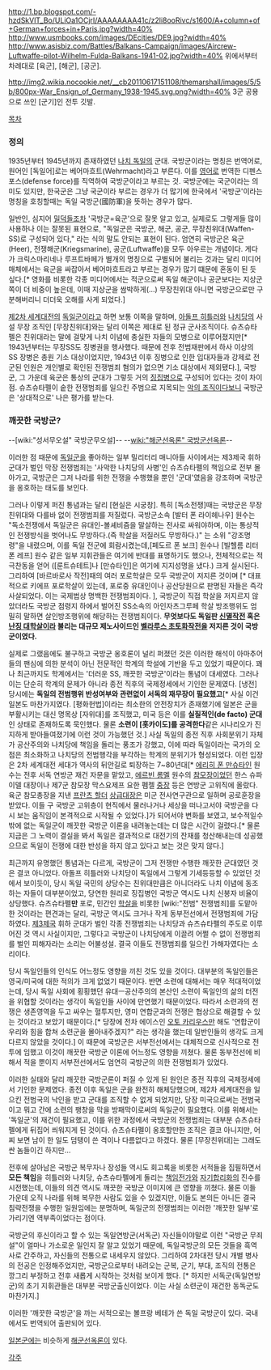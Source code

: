 http://1.bp.blogspot.com/-hzdSkVlT_Bo/ULiOa1OCjrI/AAAAAAAA41c/z2li8ooRivc/s1600/A+column+of+German+forces+in+Paris.jpg?width=40%
http://www.usmbooks.com/images/DEcities/DE9.jpg?width=40%
http://www.asisbiz.com/Battles/Balkans-Campaign/images/Aircrew-Luftwaffe-pilot-Wilhelm-Fulda-Balkans-1941-02.jpg?width=40%
위에서부터 차례대로 [육군], [해군], [공군].

http://img2.wikia.nocookie.net/__cb20110617151108/themarshall/images/5/5b/800px-War_Ensign_of_Germany_1938-1945.svg.png?width=40%
3군 공용으로 쓰인 [군기]인 전투 깃발.

[[목차]]

=== 정의 ===
1935년부터 1945년까지 존재하였던 [[나치 독일]]의 군대. 국방군이라는 명칭은 번역어로, 원어인 [독일어]로는 베어마흐트(Wehrmacht)라고 부른다. 이를 [[영어]]로 번역한 디펜스 포스(defense force)를 직역하여 국방군이라고 부르는 것. 국방군에는 국군이라는 의미도 있지만, 한국군은 그냥 국군이라 부르는 경우가 더 많기에 한국에서 '국방군'이라는 명칭을 호칭할때는 독일 국방군(國防軍)을 뜻하는 경우가 많다.

일반인, 심지어 [[밀덕]]들조차 '국방군=육군'으로 잘못 알고 있고, 실제로도 그렇게들 많이 사용하나 이는 잘못된 표현으로, "독일군은 국방군, 해군, 공군, 무장친위대(Waffen-SS)로 구성되어 있다," 라는 식의 말도 안되는 표현이 된다. 엄연히 국방군은 육군(Heer), 전쟁해군(Kriegsmarine), 공군(Luftwaffe)을 모두 아우르는 개념이다. 게다가 크릭스마리네나 루프트바페가 별개의 명칭으로 구별되어 불리는 것과는 달리 미디어 매체에서는 육군을 싸잡아서 베어마흐트라고 부르는 경우가 많기 떄문에 혼동이 된 듯 싶다.[* 영화를 비롯한 각종 미디어에서는 적군으로써 독일 해군이나 공군보다는 지상군쪽이 더 비중이 높은데, 이때 지상군을 쌈박하게(...) 무장친위대 아니면 국방군으로만 구분해버리니 더더욱 오해를 사게 되었다.]

[[제2차 세계대전]]의 [[독일군]]이라고 하면 보통 이쪽을 말하며, [[아돌프 히틀러]]와 [[나치당]]의 사설 무장 조직인 [무장친위대]와는 달리 이쪽은 제대로 된 정규 군사조직이다. 슈츠슈타펠은 친위대라는 말에 걸맞게 나치 이념에 충실한 자들의 모병으로 이루어졌지만[* 1943년부터는 무장SS도 징병권을 행사했다. 때문에 전후 전범재판에서 하사 이상의 SS 장병은 총원 기소 대상이었지만, 1943년 이후 징병으로 인한 입대자들과 강제로 전군된 인원은 개인별로 확인된 전쟁범죄 혐의가 없으면 기소 대상에서 제외됐다.], 국방군, 그 가운데 육군은 통상의 군대가 그렇듯 거의 [[징집]]병으로 구성되어 있다는 것이 차이점. 슈츠슈타펠이 숱한 전쟁범죄를 일으킨 주범으로 지목되는 [[악의 조직]]이다보니 국방군은 '상대적으로' 나은 평가를 받는다.

=== 깨끗한 국방군? ===
--[wiki:"성서무오설" 국방군무오설]-- --[[wiki:"해군선옥론" 국방군선옥론]]--

이러한 점 때문에 [[독일군]]을 좋아하는 일부 밀리터리 매니아들 사이에서는 제3제국 휘하 군대가 벌인 막장 전쟁범죄는 '사악한 나치당의 사병'인 슈츠슈타펠의 책임으로 전부 몰아가고, 국방군은 그저 나라를 위한 전쟁을 수행했을 뿐인 '군대'였음을 강조하며 국방군을 옹호하는 태도를 보인다.

그러나 이렇게 퍼진 통념과는 달리 [현실은 시궁창]. 특히 [독소전쟁]때는 국방군은 무장친위대와 다를바 없이 전쟁범죄를 저질렀다. 국방군소속 [발터 폰 라이헤나우] 원수는 "독소전쟁에서 독일군은 유대인-볼셰비즘을 말살하는 전사로 싸워야하며, 이는 통상적인 전쟁방식을 벗어나도 무방하다.(즉 학살을 저질러도 무방하다.)" 는 소위 "강조명령"을 내렸으며, 이를 독일 전군에 회람시켰는데,[페도르 폰 보크] 원수나 [빌헬름 리터 폰 레프] 원수 같은 일부 지휘관들은 여기에 반대를 표명하기도 했으나, 전체적으로는 적극찬동을 얻어 ([룬트슈테트]나 [만슈타인]은 여기에 지지성명을 냈다.) 크게 실시된다. 그리하여 [바르바로사 작전]때의  여러 포로학살은 모두 국방군이 저지른 것이며 [* 대표적으로 키에프 포로학살이 있는데, 포로중 유대인이나 공산당원으로 판명된 자들은 즉각 사살되었다. 이는 국제법상 명백한 전쟁범죄이다. ], 국방군이 직접 학살을 저지르지 않았더라도 국방군 점령지 하에서 벌어진 SS소속의 아인자츠그루페 학살 방조행위도 엄밀히 말하면 살인방조행위에 해당하는 전쟁범죄이다. '''무엇보다도 독일판 [[신멸작전]] 혹은 [[난징 대학살]]이라 불리는 대규모 제노사이드인 [[벨라루스 초토화작전]]을 저지른 것이 국방군이였다.'''

실제로 그랬음에도 불구하고 국방군 옹호론이 널리 퍼졌던 것은 이러한 해석이 아마추어들의 팬심에 의한 분석이 아닌 전문적인 학계의 학설에 기반을 두고 있었기 때문이다. 꽤나 최근까지도 학계에서는 '더러운 SS, 깨끗한 국방군'이라는 통념이 대세였다. 그러나 이는 단순히 학계의 문제가 아니라 종전 직후의 국제정세에서 기인한 문제였다. [냉전] 당시에는 '''독일의 전범행위 반성여부와 관련없이 서독의 재무장이 필요했고'''[* 사실 이건 일본도 마찬가지였다. [평화헌법]이라는 최소한의 안전장치가 존재했기에 일본은 군을 부활시키는 대신 명목상 [자위대]를 조직했고, 미국 등은 이를 '''실질적인(de facto) 군대'''인 상태로 존재하도록 묵인했다. 물론 '''소련이 [홋카이도]를 공격한다'''같은 시나리오가 진지하게 받아들여졌기에 이런 것이 가능했던 것.] 사실 독일의 종전 직후 사회분위기 자체가 공산주의와 나치당에 책임을 돌리는 풍조가 강했고, 이에 따라 독일이라는 국가의 오점은 최소화하고 나치당의 전범행각을 부각하는 학계의 분위기가 형성되었다. 이런 입장은 2차 세계대전 세대가 역사의 뒤안길로 퇴장하는 7~80년대[* [[에리히 폰 만슈타인]] 원수는 전후 서독 연방군 재건 자문을 맡았고, [[에르빈 롬멜]] 원수의 [[참모장]]이었던 한스 슈파이델 대장이나 제7군 참모장 막스요제프 요한 펨젤 [[중장]] 등은 연방군 고위직에 올랐다. 육군 참모총장을 지낸 [[프란츠 할더]] [[상급대장]]은 미군 전사연구관으로 일하며 공로훈장을 받았다. 이들 구 국방군 고위층이 현직에서 물러나거나 세상을 떠나고서야 국방군을 다시 보는 움직임이 본격적으로 시작될 수 있었다.]가 되어서야 변화를 보였고, 보수적일수밖에 없는 독일군이 깨끗한 국방군 이론을 내려놓는데는 더 많은 시간이 걸렸다.[* 물론 지금은 그 노력이 결실을 봐서 독일은 결과적으로 대전기의 잔재를 청산해내는데 성공했으므로 독일이 전쟁에 대한 반성을 하지 않고 있다고 보는 것은 맞지 않다.]

최근까지 유명했던 통념과는 다르게, 국방군이 그저 전쟁만 수행한 깨끗한 군대였던 것은 결코 아니었다. 아돌프 히틀러와 나치당이 독일에서 그렇게 기세등등할 수 있었던 것에서 보이듯이, 당시 독일 국민의 상당수는 친위대만큼은 아니더라도 나치 이념에 동조하는 자들이 대부분이었고, 당연한 원리로 징집병인 국방군 역시도 나치 신봉자 비율이 상당했다. 슈츠슈타펠'''만''' 포로, 민간인 [[학살]]을 비롯한 [wiki:"전범" 전쟁범죄]를 도맡아 한 것이라는 편견과는 달리, 국방군 역시도 크거나 작게 동부전선에서 전쟁범죄에 가담하였다. [[제3제국]] 휘하 군대가 벌인 각종 전쟁범죄는 나치당과 슈츠슈타펠의 주도로 이루어진 것 역시 사실이지만, 그렇다고 국방군이 나치당에게 이끌려 어쩔 수 없이 전쟁범죄를 벌인 피해자라는 소리는 어불성설. 결국 이들도 전쟁범죄를 일으킨 가해자였다는 소리이다.

당시 독일인들의 인식도 어느정도 영향을 끼친 것도 있을 것이다. 대부분의 독일인들은 영국/미국에 대한 적의가 크게 없었기 때문이다. 반면 소련에 대해서는 매우 적대적이었는데, 당시 독일 사회에 횡횡했던 유대ㅡ공산주의의 본산인 소련이 독일인의 삶의 터전을 위협할 것이라는 생각이 독일인들 사이에 만연했기 때문이었다. 따라서 소련과의 전쟁은 생존영역을 두고 싸우는 혈투지만, 영미 연합군과의 전쟁은 협상으로 해결할 수 있는 것이라고 보았기 때문이다.[* 당장에 전차 에이스인 [[오토 카리우스]]만 해도 '연합군이 우리와 힘을 합쳐 소련군을 몰아내주겠지?" 라는 생각을 했는데 일반인들의 생각도 크게 다르지 않았을 것이다.] 이 때문에 국방군은 서부전선에서는 대체적으로 신사적으로 전투에 임했고 이것이 깨끗한 국방군 이론에 어느정도 영향을 끼쳤다. 물론 동부전선에 비해서 적을 뿐이지 서부전선에서도 엄연히 국방군의 의한 전쟁범죄가 있었다.

이러한 실태와 달리 깨끗한 국방군론이 퍼질 수 있게 된 원인은 종전 직후의 국제정세에서 기인한 문제였다. 종전 이후 독일은 군을 완전히 해체당했으며, 제2차 세계대전을 일으킨 전범국의 낙인을 받고 군대를 조직할 수 없게 되었지만, 당장 미국으로써는 전범국이고 뭐고 간에 소련의 팽창을 막을 방패막이로써의 독일군이 필요했다. 이를 위해서는 '독일군'의 재건이 필요했고, 이를 위한 과정에서 국방군의 전쟁범죄는 대부분 슈츠슈타펠에게 뒤집어 씌워지게 된 것이다. 슈츠슈타펠이 옹호할만한 조직은 결코 아니지만, 어찌 보면 남이 한 일도 덤탱이 쓴 격이나 다름없다고 하겠다. 물론 [무장친위대]는 그래도 싼 놈들이긴 하지만...

전후에 살아남은 국방군 복무자나 장성들 역시도 회고록을 비롯한 서적들을 집필하면서 '''모든 책임'''을 히틀러와 나치당, 슈츠슈타펠에게 돌리는 [[책임전가]]와 [[자기합리화]]의 진수를 시전했는데, 이들의 의견 역시도 깨끗한 국방군 이미지에 큰 영향을 끼쳤다. 물론 이들 가운데 오직 나라를 위해 복무한 사람도 있을 수 있겠지만, 이들도 본의든 아니든 결국 침략전쟁을 수행한 일원임에는 분명하며, 독일군의 전쟁범죄는 이러한 '깨끗한 일부'로 가리기엔 역부족이었다는 점이다.

국방군의 후신이라고 할 수 있는 독일연방군(서독군) 자신들이야말로 이런 "국방군 무죄설"이 얼마나 가소로운 일인지 잘 알고 있었기 때문에, 독일국방군의 모든 것들을 흑역사로 간주하고, 자신들의 전통으로 내세우지 않았다. 그리하여 2차대전 당시 개별 병사의 전공은 인정해주었지만, 국방군으로부터 내려오는 군복, 군기, 부대, 조직의 전통은 깡그리 부정하고 전후 새롭게 시작하는 것처럼 보이게 했다. [* 하지만 서독군(독일연방군)의 초기 지휘관들은 대부분 국방군출신이었다. 이는 사실 소련군이 재건한 동독군도 마찬가지.]

이러한 '깨끗한 국방군'을 까는 서적으로는 볼프랑 베테가 쓴 독일 국방군이 있다. 국내에서도 번역되어 출판되어 있다.

[[일본군]]에는 비슷하게 [[해군선옥론]]이 있다.


[[각주]]
